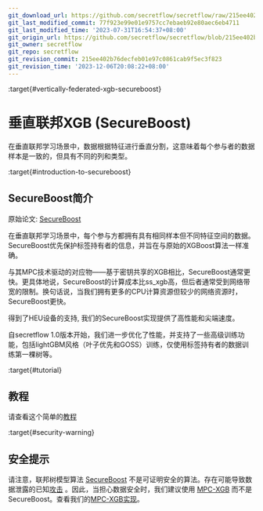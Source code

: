 ```yaml
---
git_download_url: https://github.com/secretflow/secretflow/raw/215ee402b76decfeb01e97c0861cab9f5ec3f823/docs/user_guide/federated_learning/vertical_federated_learning/tree.md
git_last_modified_commit: 77f923e99e01e9757cc7ebaeb92e80aec6eb4711
git_last_modified_time: '2023-07-31T16:54:37+08:00'
git_origin_url: https://github.com/secretflow/secretflow/blob/215ee402b76decfeb01e97c0861cab9f5ec3f823/docs/user_guide/federated_learning/vertical_federated_learning/tree.md
git_owner: secretflow
git_repo: secretflow
git_revision_commit: 215ee402b76decfeb01e97c0861cab9f5ec3f823
git_revision_time: '2023-12-06T20:08:22+08:00'
---
```


:target{#vertically-federated-xgb-secureboost}

# 垂直联邦XGB (SecureBoost)

在垂直联邦学习场景中，数据根据特征进行垂直分割，这意味着每个参与者的数据样本是一致的，但具有不同的列和类型。

:target{#introduction-to-secureboost}

## SecureBoost简介

原始论文: [SecureBoost](https://arxiv.org/abs/1901.08755)

在垂直联邦学习场景中，每个参与方都拥有具有相同样本但不同特征空间的数据。SecureBoost优先保护标签持有者的信息，并旨在与原始的XGBoost算法一样准确。

与其MPC技术驱动的对应物——基于密钥共享的XGB相比，SecureBoost通常更快。更具体地说，SecureBoost的计算成本比ss\_xgb高，但后者通常受到网络带宽的限制。换句话说，当我们拥有更多的CPU计算资源但较少的网络资源时，SecureBoost更快。

得到了HEU设备的支持, 我们的SecureBoost实现提供了高性能和尖端速度。

自secretflow 1.0版本开始，我们进一步优化了性能，并支持了一些高级训练功能，包括lightGBM风格（叶子优先和GOSS）训练，仅使用标签持有者的数据训练第一棵树等。

:target{#tutorial}

## 教程

请查看这个简单的[教程](../../../tutorial/SecureBoost.mdx)

:target{#security-warning}

## 安全提示

请注意，联邦树模型算法 [SecureBoost](https://arxiv.org/abs/1901.08755) 不是可证明安全的算法。存在可能导致数据泄露的已知[攻击](https://arxiv.org/pdf/2011.09290.pdf) 。因此，当担心数据安全时，我们建议使用 [MPC-XGB](https://arxiv.org/abs/2005.08479) 而不是 SecureBoost。查看我们的[MPC-XGB实现](../../mpc_ml/decision_tree.mdx)。
